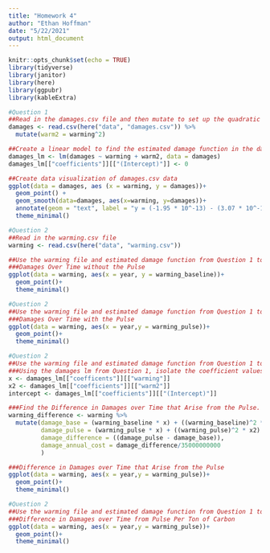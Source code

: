 ```yaml
---
title: "Homework 4"
author: "Ethan Hoffman"
date: "5/22/2021"
output: html_document
---
```


```r
knitr::opts_chunk$set(echo = TRUE)
library(tidyverse)
library(janitor)
library(here)
library(ggpubr)
library(kableExtra)
```


```r
#Question 1
##Read in the damages.csv file and then mutate to set up the quadratic equation
damages <- read.csv(here("data", "damages.csv")) %>% 
  mutate(warm2 = warming^2)

##Create a linear model to find the estimated damage function in the damages data table
damages_lm <- lm(damages ~ warming + warm2, data = damages)
damages_lm[["coefficients"]][["(Intercept)"]] <- 0

##Create data visualization of damages.csv data
ggplot(data = damages, aes (x = warming, y = damages))+
  geom_point() +
  geom_smooth(data=damages, aes(x=warming, y=damages))+
  annotate(geom = "text", label = "y = (-1.95 * 10^-13) - (3.07 * 10^-12") +
  theme_minimal()
```


```r
#Question 2
##Read in the warming.csv file
warming <- read.csv(here("data", "warming.csv"))

##Use the warming file and estimated damage function from Question 1 to create four plots
###Damages Over Time without the Pulse
ggplot(data = warming, aes(x = year, y = warming_baseline))+
  geom_point()+
  theme_minimal()
```


```r
#Question 2
##Use the warming file and estimated damage function from Question 1 to create four plots
###Damages Over Time with the Pulse
ggplot(data = warming, aes(x = year,y = warming_pulse))+
  geom_point()+
  theme_minimal()
```


```r
#Question 2
##Use the warming file and estimated damage function from Question 1 to create four plots
###Using the damages lm from Question 1, isolate the coefficient values to create this next graph.
x <- damages_lm[["coefficents"]][["warming"]]
x2 <- damages_lm[["coefficients"]][["warm2"]]
intercept <- damages_lm[["coefficients"]][["(Intercept)"]]

###Find the Difference in Damages over Time that Arise from the Pulse. After finding the difference, divide the difference by 35 billion tons of carbon which is roughly equal to the amount of annual global emissions
warming_difference <- warming %>%
  mutate(damage_base = (warming_baseline * x) + ((warming_baseline)^2 * x2) + intercept,
         damage_pulse = (warming_pulse * x) + ((warming_pulse)^2 * x2) + intercept,
         damage_difference = ((damage_pulse - damage_base)),
         damage_annual_cost = damage_difference/35000000000
         )

###Difference in Damages over Time that Arise from the Pulse
ggplot(data = warming, aes(x = year,y = warming_pulse))+
  geom_point()+
  theme_minimal()
```


```r
#Question 2
##Use the warming file and estimated damage function from Question 1 to create four plots
###Difference in Damages over Time from Pulse Per Ton of Carbon
ggplot(data = warming, aes(x = year,y = warming_pulse))+
  geom_point()+
  theme_minimal()
```


